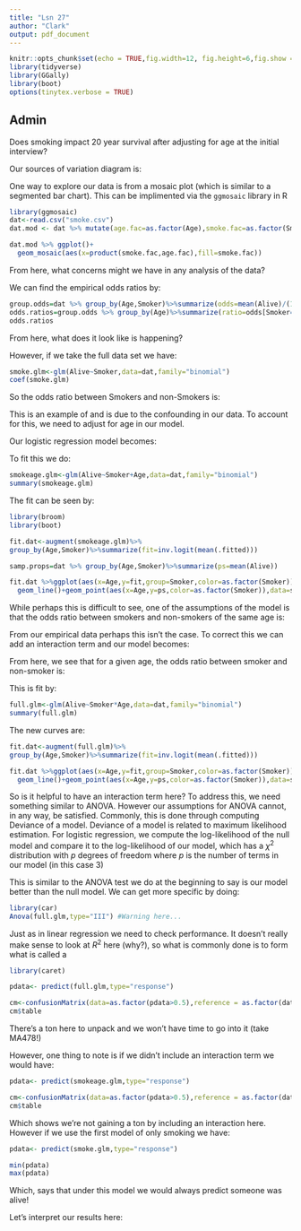 ---
title: "Lsn 27"
author: "Clark"
output: pdf_document
---

```{r setup, include=FALSE}
knitr::opts_chunk$set(echo = TRUE,fig.width=12, fig.height=6,fig.show = "hide")
library(tidyverse)
library(GGally)
library(boot)
options(tinytex.verbose = TRUE)
```

## Admin

Does smoking impact 20 year survival after adjusting for age at the initial interview?

Our sources of variation diagram is:

\vspace{1.in}

One way to explore our data is from a mosaic plot (which is similar to a segmented bar chart).  This can be implimented via the `ggmosaic` library in R
```{r,message=FALSE,warning=FALSE}
library(ggmosaic)
dat<-read.csv("smoke.csv")
dat.mod <- dat %>% mutate(age.fac=as.factor(Age),smoke.fac=as.factor(Smoker))

dat.mod %>% ggplot()+
  geom_mosaic(aes(x=product(smoke.fac,age.fac),fill=smoke.fac))
```

From here, what concerns might we have in any analysis of the data?

\vspace{1.in}

We can find the empirical odds ratios by:

```{r}
group.odds=dat %>% group_by(Age,Smoker)%>%summarize(odds=mean(Alive)/(1-mean(Alive)))
odds.ratios=group.odds %>% group_by(Age)%>%summarize(ratio=odds[Smoker==1]/odds[Smoker==0])
odds.ratios
```

From here, what does it look like is happening?

\vspace{1.in}

However, if we take the full data set we have:

```{r}
smoke.glm<-glm(Alive~Smoker,data=dat,family="binomial")
coef(smoke.glm)
```
So the odds ratio between Smokers and non-Smokers is:

\vspace{.5in}

This is an example of \textit{Simpson's Paradox} and is due to the confounding in our data.  To account for this, we need to adjust for age in our model.

Our logistic regression model becomes:

\vspace{1.5in}


To fit this we do:

```{r}
smokeage.glm<-glm(Alive~Smoker+Age,data=dat,family="binomial")
summary(smokeage.glm)
```

The fit can be seen by:
```{r,warning=FALSE,message=FALSE}
library(broom)
library(boot)

fit.dat<-augment(smokeage.glm)%>% 
group_by(Age,Smoker)%>%summarize(fit=inv.logit(mean(.fitted)))

samp.props=dat %>% group_by(Age,Smoker)%>%summarize(ps=mean(Alive))

fit.dat %>%ggplot(aes(x=Age,y=fit,group=Smoker,color=as.factor(Smoker)))+
  geom_line()+geom_point(aes(x=Age,y=ps,color=as.factor(Smoker)),data=samp.props)
```

While perhaps this is difficult to see, one of the assumptions of the model is that the odds ratio between smokers and non-smokers of the same age is:

\vspace{.5in}

From our empirical data perhaps this isn't the case.  To correct this we can add an interaction term and our model becomes:

\vspace{1.in}

From here, we see that for a given age, the odds ratio between smoker and non-smoker is:

\vspace{1.in}

This is fit by:


```{r}
full.glm<-glm(Alive~Smoker*Age,data=dat,family="binomial")
summary(full.glm)
```

The new curves are:

```{r}

fit.dat<-augment(full.glm)%>% 
group_by(Age,Smoker)%>%summarize(fit=inv.logit(mean(.fitted)))

fit.dat %>%ggplot(aes(x=Age,y=fit,group=Smoker,color=as.factor(Smoker)))+
  geom_line()+geom_point(aes(x=Age,y=ps,color=as.factor(Smoker)),data=samp.props)
```

So is it helpful to have an interaction term here?  To address this, we need something similar to ANOVA.  However our assumptions for ANOVA cannot, in any way, be satisfied.  Commonly, this is done through computing Deviance of a model.  Deviance of a model is related to maximum likelihood estimation.  For logistic regression, we compute the log-likelihood of the  null model and compare it to the log-likelihood of our model, which has a $\chi^2$ distribution with $p$ degrees of freedom where $p$ is the number of terms in our model (in this case 3)

This is similar to the ANOVA test we do at the beginning to say is our model better than the null model.  We can get more specific by doing:

```{r,warning=FALSE,message=FALSE}
library(car)
Anova(full.glm,type="III") #Warning here...
```

Just as in linear regression we need to check performance.  It doesn't really make sense to look at $R^2$ here (why?), so what is commonly done is to form what is called a \textbf{Confusion matrix}

```{r,warning=FALSE,message=FALSE}

library(caret)

pdata<- predict(full.glm,type="response")

cm<-confusionMatrix(data=as.factor(pdata>0.5),reference = as.factor(dat$Alive==1))
cm$table
```
There's a ton here to unpack and we won't have time to go into it (take MA478!)


However, one thing to note is if we didn't include an interaction term we would have:

```{r,warning=FALSE,message=FALSE}

pdata<- predict(smokeage.glm,type="response")

cm<-confusionMatrix(data=as.factor(pdata>0.5),reference = as.factor(dat$Alive==1))
cm$table
```

Which shows we're not gaining a ton by including an interaction here.  However if we use the first model of only smoking we have:


```{r,warning=FALSE,message=FALSE}

pdata<- predict(smoke.glm,type="response")

min(pdata)
max(pdata)
```

Which, says that under this model we would always predict someone was alive!

Let's interpret our results here: